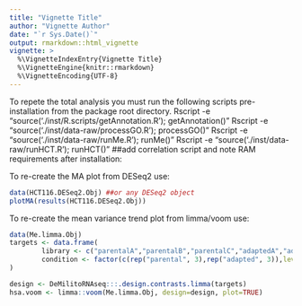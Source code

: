```yaml
---
title: "Vignette Title"
author: "Vignette Author"
date: "`r Sys.Date()`"
output: rmarkdown::html_vignette
vignette: >
  %\VignetteIndexEntry{Vignette Title}
  %\VignetteEngine{knitr::rmarkdown}
  %\VignetteEncoding{UTF-8}
---
```


To repete the total analysis you must run the following scripts pre-installation from the package root directory.
Rscript -e "source('./inst/R.scripts/getAnnotation.R'); getAnnotation()"
Rscript -e "source('./inst/data-raw/processGO.R'); processGO()"
Rscript -e "source('./inst/data-raw/runMe.R'); runMe()"
Rscript -e "source('./inst/data-raw/runHCT.R'); runHCT()"
##add correlation script and note RAM requirements
after installation:

To re-create the MA plot from DESeq2 use: 
```r
data(HCT116.DESeq2.Obj) ##or any DESeq2 object
plotMA(results(HCT116.DESeq2.Obj))
```

To re-create the mean variance trend plot from limma/voom use:

```r
data(Me.limma.Obj)
targets <- data.frame(
        library <- c("parentalA","parentalB","parentalC","adaptedA","adaptedB","adaptedC"),
        condition <- factor(c(rep("parental", 3),rep("adapted", 3)),levels=c("parental", "adapted"))
)

design <- DeMilitoRNAseq:::.design.contrasts.limma(targets)
hsa.voom <- limma::voom(Me.limma.Obj, design=design, plot=TRUE)
```